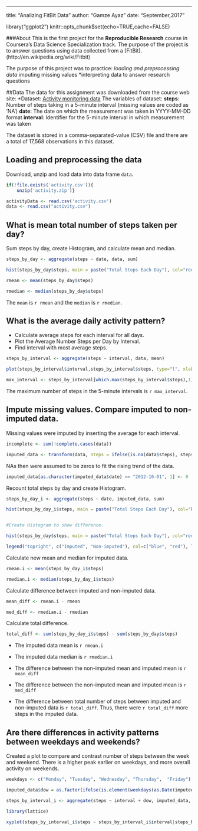 ---
title: "Analizing FitBit Data"
author: "Gamze Ayaz"
date: "September,2017"

library("ggplot2")
knitr::opts_chunk$set(echo=TRUE,cache=FALSE)

###About 
This is the first project for the **Reproducible Research** course in Coursera's Data Science Specialization track. 
The purpose of the project is to answer questions using data collected from a [FitBit]. (http://en.wikipedia.org/wiki/Fitbit)


The purpose of this project was to practice:
*loading and preprocessing data
*imputing missing values
*interpreting data to answer research questions

##Data
The data for this assignment was downloaded from the course web site:
*Dataset: [Activity monitoring data](https://d396qusza40orc.cloudfront.net/repdata%2Fdata%2Factivity.zip)
The variables of dataset:
**steps**: Number of steps taking in a 5-minute interval (missing values are coded as 'NA')
**date**: The date on which the measurement was taken in YYYY-MM-DD format
**interval**: Identifier for the 5-minute interval in which measurement was taken

The dataset is stored in a comma-separated-value (CSV) file and there are a total of 17,568 observations in this dataset.


## Loading and preprocessing the data

Download, unzip and load data into data frame `data`. 

```{r, results='markup', warning=TRUE, message=TRUE}

if(!file.exists('activity.csv')){
    unzip('activity.zip')}

activityData <- read.csv('activity.csv')
data <- read.csv("activity.csv")

```

## What is mean total number of steps taken per day?

Sum steps by day, create Histogram, and calculate mean and median.

```{r} 

steps_by_day <- aggregate(steps ~ date, data, sum)

hist(steps_by_day$steps, main = paste("Total Steps Each Day"), col="red", xlab="Number of Steps")

rmean <- mean(steps_by_day$steps)

rmedian <- median(steps_by_day$steps)

```

The `mean` is `r rmean` and the `median` is `r rmedian`.

## What is the average daily activity pattern?

* Calculate average steps for each interval for all days. 
* Plot the Average Number Steps per Day by Interval. 
* Find interval with most average steps. 
```{r}

steps_by_interval <- aggregate(steps ~ interval, data, mean)

plot(steps_by_interval$interval,steps_by_interval$steps, type="l", xlab="Interval", ylab="Number of Steps",main="Average Number of Steps per Day by Interval")

max_interval <- steps_by_interval[which.max(steps_by_interval$steps),1]

```


The maximum number of steps in the 5-minute intervals is `r max_interval`.


## Impute missing values. Compare imputed to non-imputed data.

Missing values were imputed by inserting the average for each interval. 

```{r}

incomplete <- sum(!complete.cases(data))

imputed_data <- transform(data, steps = ifelse(is.na(data$steps), steps_by_interval$steps[match(data$interval, steps_by_interval$interval)], data$steps))

```

NAs then were assumed to be zeros to fit the rising trend of the data. 

```{r}

imputed_data[as.character(imputed_data$date) == "2012-10-01", 1] <- 0

```

Recount total steps by day and create Histogram. 

```{r}

steps_by_day_i <- aggregate(steps ~ date, imputed_data, sum)

hist(steps_by_day_i$steps, main = paste("Total Steps Each Day"), col="blue", xlab="Number of Steps")


#Create Histogram to show difference. 

hist(steps_by_day$steps, main = paste("Total Steps Each Day"), col="red", xlab="Number of Steps", add=T)

legend("topright", c("Imputed", "Non-imputed"), col=c("blue", "red"), lwd=10)

```

Calculate new mean and median for imputed data. 

```{r}

rmean.i <- mean(steps_by_day_i$steps)

rmedian.i <- median(steps_by_day_i$steps)

```


Calculate difference between imputed and non-imputed data.

```{r}

mean_diff <- rmean.i - rmean

med_diff <- rmedian.i - rmedian

```


Calculate total difference.

```{r}

total_diff <- sum(steps_by_day_i$steps) - sum(steps_by_day$steps)

```

* The imputed data mean is `r rmean.i`

* The imputed data median is `r rmedian.i`

* The difference between the non-imputed mean and imputed mean is `r mean_diff`

* The difference between the non-imputed mean and imputed mean is `r med_diff`

* The difference between total number of steps between imputed and non-imputed data is `r total_diff`. Thus, there were `r total_diff` more steps in the imputed data.

## Are there differences in activity patterns between weekdays and weekends?

Created a plot to compare and contrast number of steps between the week and weekend. There is a higher peak earlier on weekdays, and more overall activity on weekends.  

``` {r}

weekdays <- c("Monday", "Tuesday", "Wednesday", "Thursday",  "Friday")

imputed_data$dow = as.factor(ifelse(is.element(weekdays(as.Date(imputed_data$date)),weekdays), "Weekday", "Weekend"))

steps_by_interval_i <- aggregate(steps ~ interval + dow, imputed_data, mean)

library(lattice)

xyplot(steps_by_interval_i$steps ~ steps_by_interval_i$interval|steps_by_interval_i$dow, main="Average Steps per Day by Interval",xlab="Interval", ylab="Steps",layout=c(1,2), type="l")

```